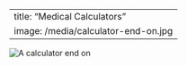<html><head></head><body>---
title: "Medical Calculators"
image: /media/calculator-end-on.jpg
---

![](/media/calculator-end-on.jpg){alt="A calculator end on"}</body></html>